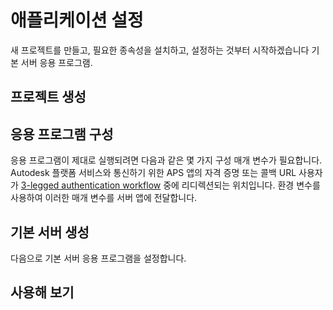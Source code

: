 


# 애플리케이션 설정

새 프로젝트를 만들고, 필요한 종속성을 설치하고, 설정하는 것부터 시작하겠습니다
기본 서버 응용 프로그램.

## 프로젝트 생성

<EnvTabs NodeJsVsCode={NodeJsVsCodeProject} DotNetVsCode={DotNetVsCodeProject} DotNetVs2022={DotNetVs2022Project} />

## 응용 프로그램 구성

응용 프로그램이 제대로 실행되려면 다음과 같은 몇 가지 구성 매개 변수가 필요합니다.
Autodesk 플랫폼 서비스와 통신하기 위한 APS 앱의 자격 증명 또는 콜백 URL
사용자가 [3-legged authentication workflow](https://aps.autodesk.com/en/docs/oauth/v2/tutorials/get-3-legged-token/) 중에 리디렉션되는 위치입니다.
환경 변수를 사용하여 이러한 매개 변수를 서버 앱에 전달합니다.

<EnvTabs NodeJsVsCode={NodeJsVsCodeConfig} DotNetVsCode={DotNetConfig} DotNetVs2022={DotNetConfig} />

## 기본 서버 생성

다음으로 기본 서버 응용 프로그램을 설정합니다.

<EnvTabs NodeJsVsCode={NodeJsVsCodeServer} DotNetVsCode={DotNetVsCodeServer} DotNetVs2022={DotNetVs2022Server} />

## 사용해 보기

<EnvTabs NodeJsVsCode={NodeJsVsCodeTest} DotNetVsCode={DotNetVsCodeTest} DotNetVs2022={DotNetVs2022Test} />
